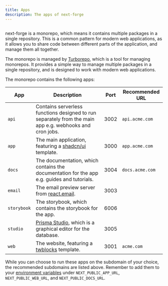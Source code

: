 ```yaml
---
title: Apps
description: The apps of next-forge
---
```


<Frame>
  <img src="/images/structure/apps.png" alt="" />
</Frame>

next-forge is a monorepo, which means it contains multiple packages in a single repository. This is a common pattern for modern web applications, as it allows you to share code between different parts of the application, and manage them all together.

The monorepo is managed by [Turborepo](https://turbo.build/repo), which is a tool for managing monorepos. It provides a simple way to manage multiple packages in a single repository, and is designed to work with modern web applications.

The monorepo contains the following apps:

| App | Description | Port | Recommended URL |
| --- | ----------- | ---- | --------------- |
| `api` | Contains serverless functions designed to run separately from the main app e.g. webhooks and cron jobs. | 3002 | `api.acme.com` |
| `app` | The main application, featuring a [shadcn/ui](https://ui.shadcn.com/) template. | 3000 | `app.acme.com` |
| `docs` | The documentation, which contains the documentation for the app e.g. guides and tutorials. | 3004 | `docs.acme.com` |
| `email` | The email preview server from [react.email](https://react.email/). | 3003 | |
| `storybook` | The storybook, which contains the storybook for the app. | 6006 | |
| `studio` | [Prisma Studio](https://www.prisma.io/studio), which is a graphical editor for the database. | 3005 | |
| `web` | The website, featuring a [twblocks](https://www.twblocks.com/) template. | 3001 | `acme.com` |

While you can choose to run these apps on the subdomain of your choice, the recommended subdomains are listed above. Remember to add them to your [environment variables](/features/env) under `NEXT_PUBLIC_APP_URL`, `NEXT_PUBLIC_WEB_URL`, and `NEXT_PUBLIC_DOCS_URL`.

